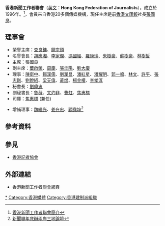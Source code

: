 '''香港新聞工作者聯會'''（[[英文|英文]]：'''Hong Kong Federation of Journalists'''），成立於1996年。<ref>[http://www.hkfj.org/content.php?id=8 香港新聞工作者聯會簡介]</ref>，會員來自香港20多個傳媒機構，現任主席是前[[香港文匯報|香港文匯報]]社長[[張國良|張國良]]。

== 理事會 ==
*榮譽主席：[[查良鏞|查良鏞]]、[[饒宗頤|饒宗頤]]
*名譽會長：[[胡應湘|胡應湘]]、[[李家傑|李家傑]]、[[馮國經|馮國經]]、[[羅康瑞|羅康瑞]]、[[朱樹豪|朱樹豪]]、[[蘇樹豪|蘇樹豪]]、[[林樹哲|林樹哲]]
*主席：[[張國良|張國良]]
*副主席：[[葉啟榮|葉啟榮]]、[[周慶|周慶]]、[[張圭陽|張圭陽]]、[[劉大慶|劉大慶]]
*理事：[[陳衛中|陳衛中]]、[[鄒漢儒|鄒漢儒]]、[[劉瀾昌|劉瀾昌]]、[[潘紅星|潘紅星]]、[[潘耀明|潘耀明]]、[[郭一鳴|郭一鳴]]、[[林文|林文]]、[[許平|許平]]、[[張志剛_(新聞工作者)|張志剛]]、[[劉銳紹|劉銳紹]]、[[梁天偉|梁天偉]]、[[黃煜|黃煜]]、[[楊金權|楊金權]]、[[李孝淳|李孝淳]]
*秘書長：[[劉偉忠|劉偉忠]]
*副秘書長：[[魯薇|魯薇]]、[[文灼非|文灼非]]、[[曹虹|曹虹]]、[[焦惠標|焦惠標]]
*司庫：[[焦惠標|焦惠標]] (兼任)

*增補理事：[[魏繼光|魏繼光]]、[[姜在忠|姜在忠]]、[[顧堯坤|顧堯坤]]<ref>[http://www.takungpao.com.hk/news/09/07/04/SD-1107246.htm 新聞聯年底辦兩岸三地論壇]</ref>

== 參考資料 ==
<div class="references-small">
<references />
</div>

== 參見 ==
* [[香港記者協會|香港記者協會]]

== 外部連結 ==
* [http://www.hkfj.org/index.php 香港新聞工作者聯會網頁]

[[Category:香港記者|*]]
[[Category:香港媒體|Category:香港媒體]]
[[Category:香港建制派組織|Category:香港建制派組織]]